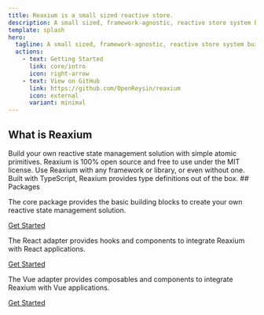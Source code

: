 ```yaml
---
title: Reaxium is a small sized reactive store.
description: A small sized, framework-agnostic, reactive store system built on simple atomic primitives, with adapters for Vue & React.
template: splash
hero:
  tagline: A small sized, framework-agnostic, reactive store system built on simple atomic primitives, with adapters for Vue & React.
  actions:
    - text: Getting Started
      link: core/intro
      icon: right-arrow
    - text: View on GitHub
      link: https://github.com/OpenReysin/reaxium
      icon: external
      variant: minimal
---
```



<ContainerSection>

## What is Reaxium

<CardGrid stagger>
	<Card title="Composable" icon="pencil">
        Build your own reactive state management solution with simple atomic primitives.
	</Card>
	<Card title="Open Source" icon="add-document">
        Reaxium is 100% open source and free to use under the MIT license.
	</Card>
	<Card title="Framework Agnostic" icon="setting">
        Use Reaxium with any framework or library, or even without one.
	</Card>
	<Card title="TypeScript" icon="seti:typescript">
        Built with TypeScript, Reaxium provides type definitions out of the box.
	</Card>
</CardGrid>

</ContainerSection>

<ContainerSection>
  ## Packages

  <CardGrid>
    <Card title="Core" icon="puzzle">
      <p>
        The core package provides the basic building blocks to create your own reactive state management solution.
      </p>
      <a href="/docs/core/intro" class="starlight-button starlight-button--primary">
        Get Started
      </a>
    </Card>
    <Card title="React" icon="seti:react">
      <p>
        The React adapter provides hooks and components to integrate Reaxium with React applications.
      </p>
      <a href="/docs/react/intro" class="starlight-button starlight-button--primary">
        Get Started
      </a>
    </Card>
    <Card title="Vue" icon="seti:vue">
      <p>
        The Vue adapter provides composables and components to integrate Reaxium with Vue applications.
      </p>
      <a href="/docs/vue/intro" class="starlight-button starlight-button--primary">
        Get Started
      </a>
    </Card>
  </CardGrid>
</ContainerSection>
